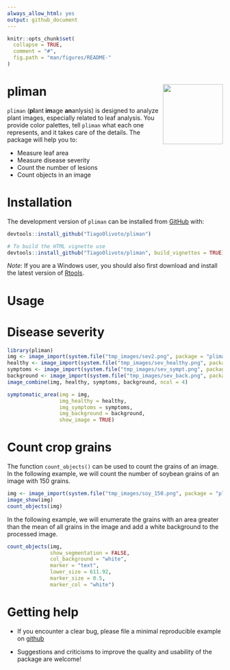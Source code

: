 ```yaml
---
always_allow_html: yes
output: github_document
---
```


<!-- README.md is generated from README.Rmd. Please edit that file -->

```r
knitr::opts_chunk$set(
  collapse = TRUE,
  comment = "#",
  fig.path = "man/figures/README-"
)

```

# pliman <img src="man/figures/logo_pliman.svg" align="right" height="140/"/>

<!-- badges: start -->

<!-- [![CRAN status](https://www.r-pkg.org/badges/version-ago/metan)](https://CRAN.R-project.org/package=metan) [![Lifecycle: stable](https://img.shields.io/badge/lifecycle-stable-brightgreen.svg)](https://www.tidyverse.org/lifecycle/#stable) ![Downloads](http://cranlogs.r-pkg.org/badges/metan) ![Total Downloads](https://cranlogs.r-pkg.org/badges/grand-total/metan) [<img src="https://zenodo.org/badge/130062661.svg" alt="DOI" width="186"/>](https://zenodo.org/badge/latestdoi/130062661) -->

<!-- badges: end -->

`pliman` (**pl**ant **im**age **an**anlysis) is designed to analyze plant images, especially related to leaf analysis. You provide color palettes, tell `pliman` what each one represents, and it takes care of the details. The package will help you to:

* Measure leaf area
* Measure disease severity
* Count the number of lesions
* Count objects in an image

# Installation

The development version of `pliman` can be installed from [GitHub](https://github.com/TiagoOlivoto/pliman) with:

```r
devtools::install_github("TiagoOlivoto/pliman")

# To build the HTML vignette use
devtools::install_github("TiagoOlivoto/pliman", build_vignettes = TRUE)

```

*Note*: If you are a Windows user, you should also first download and install the latest version of [Rtools](https://cran.r-project.org/bin/windows/Rtools/).


# Usage
# Disease severity

```r
library(pliman)
img <- image_import(system.file("tmp_images/sev2.png", package = "pliman"))
healthy <- image_import(system.file("tmp_images/sev_healthy.png", package = "pliman"))
symptoms <- image_import(system.file("tmp_images/sev_sympt.png", package = "pliman"))
background <- image_import(system.file("tmp_images/sev_back.png", package = "pliman"))
image_combine(img, healthy, symptoms, background, ncol = 4)

```

```r
symptomatic_area(img = img,
                 img_healthy = healthy,
                 img_symptoms = symptoms,
                 img_background = background,
                 show_image = TRUE)
```

# Count crop grains
The function `count_objects()` can be used to count the grains of an image. In the following example, we will count the number of soybean grains of an image with 150 grains.

```r
img <- image_import(system.file("tmp_images/soy_150.png", package = "pliman"))
image_show(img)
count_objects(img)

```

In the following example, we will enumerate the grains with an area greater than the mean of all grains in the image and add a white background to the processed image.

```r
count_objects(img,
              show_segmentation = FALSE,
              col_background = "white",
              marker = "text",
              lower_size = 611.92,
              marker_size = 0.5,
              marker_col = "white")
```


# Getting help

-   If you encounter a clear bug, please file a minimal reproducible example on [github](https://github.com/TiagoOlivoto/pliman/issues)

-   Suggestions and criticisms to improve the quality and usability of the package are welcome!
